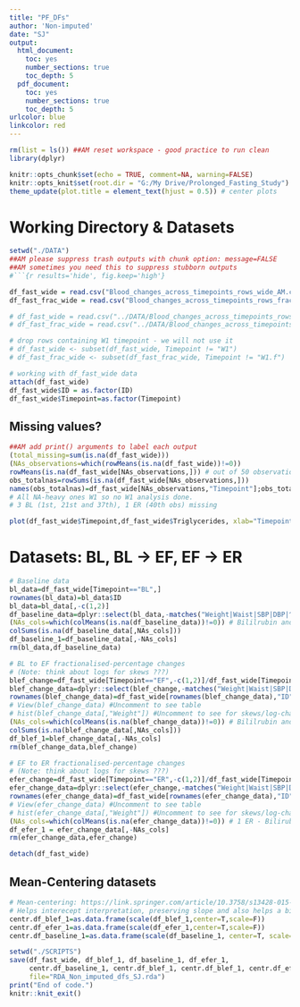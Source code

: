 ```yaml
---
title: "PF_DFs"
author: 'Non-imputed'
date: "SJ"
output:
  html_document:
    toc: yes
    number_sections: true
    toc_depth: 5
  pdf_document:
    toc: yes
    number_sections: true
    toc_depth: 5
urlcolor: blue
linkcolor: red
---
```

```r
rm(list = ls()) ##AM reset workspace - good practice to run clean
library(dplyr)
```

```r
knitr::opts_chunk$set(echo = TRUE, comment=NA, warning=FALSE)
knitr::opts_knit$set(root.dir = "G:/My Drive/Prolonged_Fasting_Study")
theme_update(plot.title = element_text(hjust = 0.5)) # center plots
```


# Working Directory & Datasets
```r
setwd("./DATA")
##AM please suppress trash outputs with chunk option: message=FALSE
##AM sometimes you need this to suppress stubborn outputs
#```{r results='hide', fig.keep='high'}

df_fast_wide = read.csv("Blood_changes_across_timepoints_rows_wide_AM.csv")
df_fast_frac_wide = read.csv("Blood_changes_across_timepoints_rows_fractions_AM.csv")

# df_fast_wide = read.csv("../DATA/Blood_changes_across_timepoints_rows_wide_AM.csv",header=T,sep=",")
# df_fast_frac_wide = read.csv("../DATA/Blood_changes_across_timepoints_rows_wide_fractions_AM.csv",header=T,sep=",")

# drop rows containing W1 timepoint - we will not use it
# df_fast_wide <- subset(df_fast_wide, Timepoint != "W1")
# df_fast_frac_wide <- subset(df_fast_frac_wide, Timepoint != "W1.f")

# working with df_fast_wide data
attach(df_fast_wide)
df_fast_wide$ID = as.factor(ID)
df_fast_wide$Timepoint=as.factor(Timepoint)
```

## Missing values?

```r
##AM add print() arguments to label each output
(total_missing=sum(is.na(df_fast_wide)))
(NAs_observations=which(rowMeans(is.na(df_fast_wide))!=0))
rowMeans(is.na(df_fast_wide[NAs_observations,])) # out of 50 observations
obs_totalnas=rowSums(is.na(df_fast_wide[NAs_observations,]))
names(obs_totalnas)=df_fast_wide[NAs_observations,"Timepoint"];obs_totalnas
# All NA-heavy ones W1 so no W1 analysis done.
# 3 BL (1st, 21st and 37th), 1 ER (40th obs) missing

plot(df_fast_wide$Timepoint,df_fast_wide$Triglycerides, xlab="Timepoint", ylab="Triglycerides")
```

# Datasets: BL, BL $\to$ EF, EF $\to$ ER

```r
# Baseline data
bl_data=df_fast_wide[Timepoint=="BL",]
rownames(bl_data)=bl_data$ID
bl_data=bl_data[,-c(1,2)]
df_baseline_data=dplyr::select(bl_data,-matches("Weight|Waist|SBP|DBP|^Hb$|Ht|Neutr|Sodium|Potassium|Chloride|Calcium|ALT"))
(NAs_cols=which(colMeans(is.na(df_baseline_data))!=0)) # Bililrubin and UrineSG
colSums(is.na(df_baseline_data[,NAs_cols]))
df_baseline_1=df_baseline_data[,-NAs_cols]
rm(bl_data,df_baseline_data)

# BL to EF fractionalised-percentage changes 
# (Note: think about logs for skews ???)
blef_change=df_fast_wide[Timepoint=="EF",-c(1,2)]/df_fast_wide[Timepoint=="BL",-c(1,2)]
blef_change_data=dplyr::select(blef_change,-matches("Weight|Waist|SBP|DBP|^Hb$|Ht|Neutr|Sodium|Potassium|Chloride|Calcium|ALT"))
rownames(blef_change_data)=df_fast_wide[rownames(blef_change_data),"ID"]
# View(blef_change_data) #Uncomment to see table
# hist(blef_change_data[,"Weight"]) #Uncomment to see for skews/log-changes
(NAs_cols=which(colMeans(is.na(blef_change_data))!=0)) # Bililrubin and UrineSG
colSums(is.na(blef_change_data[,NAs_cols]))
df_blef_1=blef_change_data[,-NAs_cols]
rm(blef_change_data,blef_change)

# EF to ER fractionalised-percentage changes 
# (Note: think about logs for skews ???)
efer_change=df_fast_wide[Timepoint=="ER",-c(1,2)]/df_fast_wide[Timepoint=="EF",-c(1,2)]
efer_change_data=dplyr::select(efer_change,-matches("Weight|Waist|SBP|DBP|^Hb$|Ht|Neutr|Sodium|Potassium|Chloride|Calcium|ALT"))
rownames(efer_change_data)=df_fast_wide[rownames(efer_change_data),"ID"]
# View(efer_change_data) #Uncomment to see table
# hist(efer_change_data[,"Weight"]) #Uncomment to see for skews/log-changes
(NAs_cols=which(colMeans(is.na(efer_change_data))!=0)) # 1 ER - Bilirubin only
df_efer_1 = efer_change_data[,-NAs_cols]
rm(efer_change_data,efer_change)

detach(df_fast_wide)
```

## Mean-Centering datasets
```r
# Mean-centering: https://link.springer.com/article/10.3758/s13428-015-0624-x
# Helps interecept interpretation, preserving slope and also helps a bit with multicollinearity
centr.df_blef_1=as.data.frame(scale(df_blef_1,center=T,scale=F))
centr.df_efer_1=as.data.frame(scale(df_efer_1,center=T,scale=F))
centr.df_baseline_1=as.data.frame(scale(df_baseline_1, center=T, scale=F))
```

```r
setwd("./SCRIPTS")
save(df_fast_wide, df_blef_1, df_baseline_1, df_efer_1, 
     centr.df_baseline_1, centr.df_blef_1, centr.df_blef_1, centr.df_efer_1,
     file="RDA_Non_imputed_dfs_SJ.rda")
print("End of code.")
knitr::knit_exit()
```